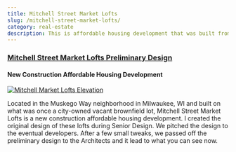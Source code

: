```yaml
---
title: Mitchell Street Market Lofts
slug: /mitchell-street-market-lofts/
category: real-estate
description: This is affordable housing development that was built from my initial designs.
---
```


### [Mitchell Street Market Lofts Preliminary Design](http://www.impactseven.org/portfolio-items/mitchell-street-market-lofts/)

#### New Construction Affordable Housing Development

[![Mitchell Market Lofts Elevation](/images/v1623042089/engagements/mitchell-lofts.jpg)](http://www.impactseven.org/portfolio-items/mitchell-street-market-lofts/)

Located in the Muskego Way neighborhood in Milwaukee, WI and built on
what was once a city-owned vacant brownfield lot, Mitchell Street Market
Lofts is a new construction affordable housing development. I created
the original design of these lofts during Senior Design. We pitched the
design to the eventual developers. After a few small tweaks, we passed
off the preliminary design to the Architects and it lead to what you can
see now.
